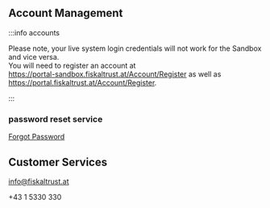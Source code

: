 ## Account Management

:::info accounts

Please note, your live system login credentials will not work for the Sandbox and vice versa.  
You will need to register an account at  
https://portal-sandbox.fiskaltrust.at/Account/Register as well as  
https://portal.fiskaltrust.at/Account/Register.

:::

### password reset service
[Forgot Password](https://portal-sandbox.fiskaltrust.at/Account/ForgotPassword)

## Customer Services

info@fiskaltrust.at  

+43 1 5330 330  